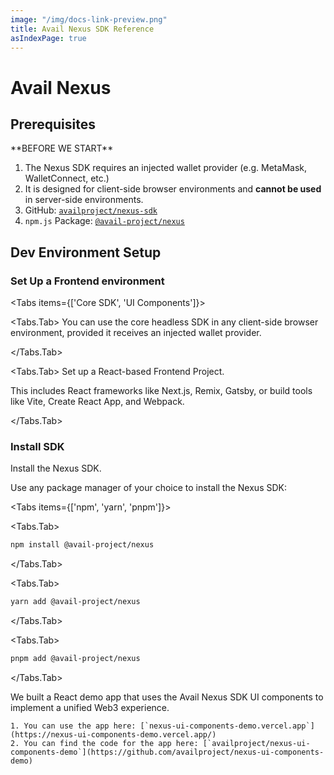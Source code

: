 ```yaml
---
image: "/img/docs-link-preview.png"
title: Avail Nexus SDK Reference
asIndexPage: true
---
```



# Avail Nexus

## Prerequisites

<Callout type="info">
**BEFORE WE START**

1. The Nexus SDK requires an injected wallet provider (e.g. MetaMask, WalletConnect, etc.)
2. It is designed for client-side browser environments and **cannot be used** in server-side environments.
3. GitHub: [`availproject/nexus-sdk`](https://github.com/availproject/nexus-sdk)
4. `npm.js` Package: [`@avail-project/nexus`](https://www.npmjs.com/package/@avail-project/nexus)
</Callout>

## Dev Environment Setup

<Steps>

### Set Up a Frontend environment

<Tabs items={['Core SDK', 'UI Components']}>

<Tabs.Tab>
You can use the core headless SDK in any client-side browser environment, provided it receives an injected wallet provider.

</Tabs.Tab>

<Tabs.Tab>
Set up a React-based Frontend Project. 

This includes React frameworks like Next.js, Remix, Gatsby, or build tools like Vite, Create React App, and Webpack.

</Tabs.Tab>

</Tabs>

### Install SDK

Install the Nexus SDK.

Use any package manager of your choice to install the Nexus SDK:

<Tabs items={['npm', 'yarn', 'pnpm']}>

<Tabs.Tab>
```bash filename="Terminal"
npm install @avail-project/nexus
```
</Tabs.Tab>


<Tabs.Tab>
```bash filename="Terminal"
yarn add @avail-project/nexus
```
</Tabs.Tab>


<Tabs.Tab>
```bash  filename="Terminal"
pnpm add @avail-project/nexus
```
</Tabs.Tab>

</Tabs>

<Callout type="info">
    We built a React demo app that uses the Avail Nexus SDK UI components to implement a unified Web3 experience.

    1. You can use the app here: [`nexus-ui-components-demo.vercel.app`](https://nexus-ui-components-demo.vercel.app/)
    2. You can find the code for the app here: [`availproject/nexus-ui-components-demo`](https://github.com/availproject/nexus-ui-components-demo)
</Callout>

</Steps>

